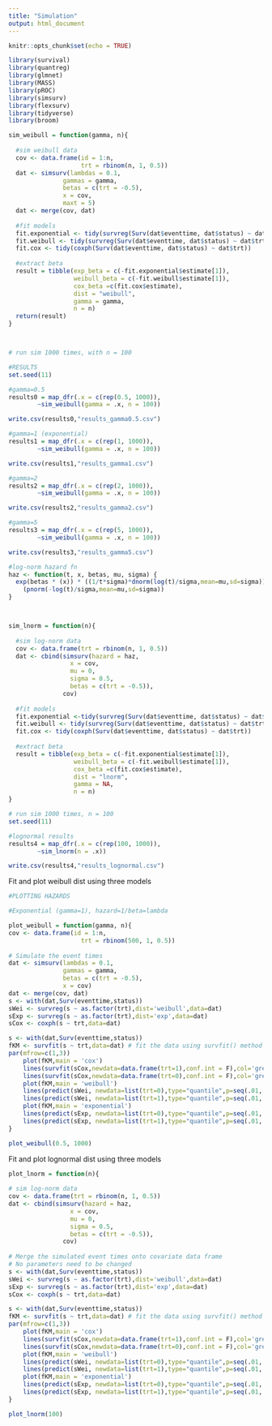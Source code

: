 ```yaml
---
title: "Simulation"
output: html_document
---
```


```r
knitr::opts_chunk$set(echo = TRUE)

library(survival)
library(quantreg)
library(glmnet)
library(MASS)
library(pROC)
library(simsurv)
library(flexsurv)
library(tidyverse)
library(broom)
```

```r

sim_weibull = function(gamma, n){
  
  #sim weibull data
  cov <- data.frame(id = 1:n,
                    trt = rbinom(n, 1, 0.5))
  dat <- simsurv(lambdas = 0.1, 
               gammas = gamma, 
               betas = c(trt = -0.5), 
               x = cov, 
               maxt = 5)
  dat <- merge(cov, dat)
  
  #fit models
  fit.exponential <- tidy(survreg(Surv(dat$eventtime, dat$status) ~ dat$trt, dist = "exponential"))
  fit.weibull <- tidy(survreg(Surv(dat$eventtime, dat$status) ~ dat$trt, dist = "weibull"))
  fit.cox <- tidy(coxph(Surv(dat$eventtime, dat$status) ~ dat$trt))
  
  #extract beta
  result = tibble(exp_beta = c(-fit.exponential$estimate[1]), 
                  weibull_beta = c(-fit.weibull$estimate[1]),
                  cox_beta =c(fit.cox$estimate), 
                  dist = "weibull",
                  gamma = gamma, 
                  n = n)
  return(result)
}



# run sim 1000 times, with n = 100

#RESULTS
set.seed(11)

#gamma=0.5
results0 = map_dfr(.x = c(rep(0.5, 1000)), 
        ~sim_weibull(gamma = .x, n = 100))

write.csv(results0,"results_gamma0.5.csv")

#gamma=1 (exponential)
results1 = map_dfr(.x = c(rep(1, 1000)), 
        ~sim_weibull(gamma = .x, n = 100))

write.csv(results1,"results_gamma1.csv")

#gamma=2
results2 = map_dfr(.x = c(rep(2, 1000)), 
        ~sim_weibull(gamma = .x, n = 100))

write.csv(results2,"results_gamma2.csv")

#gamma=5
results3 = map_dfr(.x = c(rep(5, 1000)), 
        ~sim_weibull(gamma = .x, n = 100))

write.csv(results3,"results_gamma5.csv")
```



```r
#log-norm hazard fn
haz <- function(t, x, betas, mu, sigma) {
  exp(betas * (x)) * ((1/t*sigma)*dnorm(log(t)/sigma,mean=mu,sd=sigma))/
    (pnorm(-log(t)/sigma,mean=mu,sd=sigma))
}



sim_lnorm = function(n){
  
  #sim log-norm data
  cov <- data.frame(trt = rbinom(n, 1, 0.5))
  dat <- cbind(simsurv(hazard = haz, 
                 x = cov,
                 mu = 0, 
                 sigma = 0.5,
                 betas = c(trt = -0.5)), 
               cov)
  
  #fit models
  fit.exponential <-tidy(survreg(Surv(dat$eventtime, dat$status) ~ dat$trt, dist = "exponential"))
  fit.weibull <- tidy(survreg(Surv(dat$eventtime, dat$status) ~ dat$trt, dist = "weibull"))
  fit.cox <- tidy(coxph(Surv(dat$eventtime, dat$status) ~ dat$trt))
  
  #extract beta
  result = tibble(exp_beta = c(-fit.exponential$estimate[1]), 
                  weibull_beta = c(-fit.weibull$estimate[1]),
                  cox_beta =c(fit.cox$estimate), 
                  dist = "lnorm",
                  gamma = NA, 
                  n = n)
}

# run sim 1000 times, n = 100
set.seed(11)

#lognormal results
results4 = map_dfr(.x = c(rep(100, 1000)), 
        ~sim_lnorm(n = .x))

write.csv(results4,"results_lognormal.csv")
```




Fit and plot weibull dist using three models
```r
#PLOTTING HAZARDS

#Exponential (gamma=1), hazard=1/beta=lambda

plot_weibull = function(gamma, n){
cov <- data.frame(id = 1:n,
                    trt = rbinom(500, 1, 0.5))
  
# Simulate the event times
dat <- simsurv(lambdas = 0.1, 
               gammas = gamma, 
               betas = c(trt = -0.5), 
               x = cov)
dat <- merge(cov, dat)
s <- with(dat,Surv(eventtime,status))
sWei <- survreg(s ~ as.factor(trt),dist='weibull',data=dat)
sExp <- survreg(s ~ as.factor(trt),dist='exp',data=dat)
sCox <- coxph(s ~ trt,data=dat)

s <- with(dat,Surv(eventtime,status))
fKM <- survfit(s ~ trt,data=dat) # fit the data using survfit() method in black line as reference.
par(mfrow=c(1,3))
    plot(fKM,main = 'cox')
    lines(survfit(sCox,newdata=data.frame(trt=1),conf.int = F),col='green')
    lines(survfit(sCox,newdata=data.frame(trt=0),conf.int = F),col='green')
    plot(fKM,main = 'weibull')
    lines(predict(sWei, newdata=list(trt=0),type="quantile",p=seq(.01,.99,by=.01)),seq(.99,.01,by=-.01),col="red")
    lines(predict(sWei, newdata=list(trt=1),type="quantile",p=seq(.01,.99,by=.01)),seq(.99,.01,by=-.01),col="red")
    plot(fKM,main = 'exponential')
    lines(predict(sExp, newdata=list(trt=0),type="quantile",p=seq(.01,.99,by=.01)),seq(.99,.01,by=-.01),col="blue")
    lines(predict(sExp, newdata=list(trt=1),type="quantile",p=seq(.01,.99,by=.01)),seq(.99,.01,by=-.01),col="blue")
}

plot_weibull(0.5, 1000)

```

Fit and plot lognormal dist using three models
```r
plot_lnorm = function(n){
  
# sim log-norm data
cov <- data.frame(trt = rbinom(n, 1, 0.5))
dat <- cbind(simsurv(hazard = haz, 
                 x = cov,
                 mu = 0, 
                 sigma = 0.5,
                 betas = c(trt = -0.5)), 
               cov)
  
# Merge the simulated event times onto covariate data frame
# No parameters need to be changed
s <- with(dat,Surv(eventtime,status))
sWei <- survreg(s ~ as.factor(trt),dist='weibull',data=dat)
sExp <- survreg(s ~ as.factor(trt),dist='exp',data=dat)
sCox <- coxph(s ~ trt,data=dat)

s <- with(dat,Surv(eventtime,status))
fKM <- survfit(s ~ trt,data=dat) # fit the data using survfit() method in black line as reference.
par(mfrow=c(1,3))
    plot(fKM,main = 'cox')
    lines(survfit(sCox,newdata=data.frame(trt=1),conf.int = F),col='green')
    lines(survfit(sCox,newdata=data.frame(trt=0),conf.int = F),col='green')
    plot(fKM,main = 'weibull')
    lines(predict(sWei, newdata=list(trt=0),type="quantile",p=seq(.01,.99,by=.01)),seq(.99,.01,by=-.01),col="red")
    lines(predict(sWei, newdata=list(trt=1),type="quantile",p=seq(.01,.99,by=.01)),seq(.99,.01,by=-.01),col="red")
    plot(fKM,main = 'exponential')
    lines(predict(sExp, newdata=list(trt=0),type="quantile",p=seq(.01,.99,by=.01)),seq(.99,.01,by=-.01),col="blue")
    lines(predict(sExp, newdata=list(trt=1),type="quantile",p=seq(.01,.99,by=.01)),seq(.99,.01,by=-.01),col="blue")
}

plot_lnorm(100)
```

